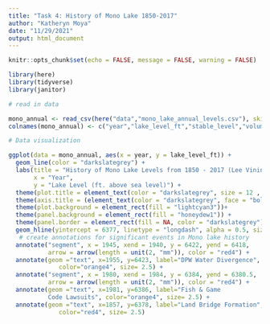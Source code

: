 ```yaml
---
title: "Task 4: History of Mono Lake 1850-2017"
author: "Katheryn Moya"
date: "11/29/2021"
output: html_document
---
```


```r
knitr::opts_chunk$set(echo = FALSE, message = FALSE, warning = FALSE)

library(here)
library(tidyverse)
library(janitor)
```

```r
# read in data

mono_annual <- read_csv(here("data","mono_lake_annual_levels.csv"), skip = 5) # skip first 5 rows that are not values
colnames(mono_annual) <- c("year","lake_level_ft","stable_level","volume_acre_ft","surface_area_acres", "vertical_change") #change headers to clean up data and reflect observations
```

```r

# Data visualization

ggplot(data = mono_annual, aes(x = year, y = lake_level_ft)) +
  geom_line(color = "darkslategrey") +
  labs(title = "History of Mono Lake Levels from 1850 - 2017 (Lee Vining, California)",
       x = "Year",
       y = "Lake Level (ft. above sea level)") +
  theme(plot.title = element_text(color = "darkslategrey", size = 12 , face = "bold")) +
  theme(axis.title = (element_text(color = "darkslategrey", face = "bold"))) +
  theme(plot.background = element_rect(fill = "lightcyan3"))+
  theme(panel.background = element_rect(fill = "honeydew1")) +
  theme(panel.border = element_rect(fill = NA, color = "darkslategrey")) +
  geom_hline(yintercept = 6377, linetype = "longdash", alpha = 0.5, size = 1, color = "red") +
   # create annotations for significant events in Mono lake history
  annotate("segment", x = 1945, xend = 1940, y = 6422, yend = 6418,
           arrow = arrow(length = unit(2, "mm")), color = "red4") +
  annotate(geom ="text", x=1955, y=6423, label="DPW Water Divergence",
              color="orange4", size= 2.5) +
  annotate("segment", x = 1980, xend = 1984, y = 6384, yend = 6380.5,
           arrow = arrow(length = unit(2, "mm")), color = "red4") +
  annotate(geom ="text", x=1981, y=6386, label="Fish & Game
           Code Lawsuits", color="orange4", size= 2.5) +
  annotate(geom ="text", x=1857, y=6378, label="Land Bridge Formation",
              color="red4", size= 2.5)
  

```

